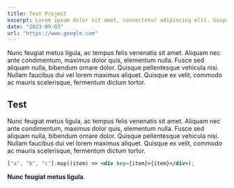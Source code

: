 ```yaml
---
title: Test Project
excerpt: Lorem ipsum dolor sit amet, consectetur adipiscing elit. Suspendisse eget ultricies risus, sodales facilisis ligula
date: "2023-09-03"
url: "https://www.google.com"
---
```


Nunc feugiat metus ligula, ac tempus felis venenatis sit amet. Aliquam nec ante condimentum, maximus dolor quis, elementum nulla. Fusce sed aliquam nulla, bibendum ornare dolor. Quisque pellentesque vehicula nisi. Nullam faucibus dui vel lorem maximus aliquet. Quisque ex velit, commodo ac mauris scelerisque, fermentum dictum tortor.

## Test

Nunc feugiat metus ligula, ac tempus felis venenatis sit amet. Aliquam nec ante condimentum, maximus dolor quis, elementum nulla. Fusce sed aliquam nulla, bibendum ornare dolor. Quisque pellentesque vehicula nisi. Nullam faucibus dui vel lorem maximus aliquet. Quisque ex velit, commodo ac mauris scelerisque, fermentum dictum tortor.

```jsx
["a", "b", "c"].map((item) => <div key={item}>{item}</div>);
```

**Nunc feugiat metus ligula**.
